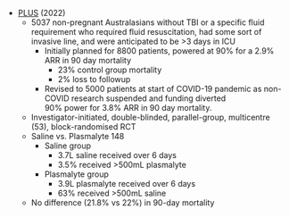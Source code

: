 * [PLUS](https://www.nejm.org/doi/full/10.1056/NEJMoa2114464) (2022)
	* 5037 non-pregnant Australasians without TBI or a specific fluid requirement who required fluid resuscitation, had some sort of invasive line, and were anticipated to be >3 days in ICU
		* Initially planned for 8800 patients, powered at 90% for a 2.9% ARR in 90 day mortality
			* 23% control group mortality
			* 2% loss to followup
		* Revised to 5000 patients at start of COVID-19 pandemic as non-COVID research suspended and funding diverted\
		90% power for 3.8% ARR in 90 day mortality.
	* Investigator-initiated, double-blinded, parallel-group, multicentre (53), block-randomised RCT
	* Saline vs. Plasmalyte 148
		* Saline group
			* 3.7L saline received over 6 days
			* 3.5% received >500mL plasmalyte
		* Plasmalyte group
			* 3.9L plasmalyte received over 6 days
			* 63% received >500mL saline
	* No difference (21.8% vs 22%) in 90-day mortality